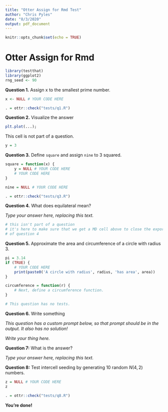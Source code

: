 ```yaml
---
title: "Otter Assign for Rmd Test"
author: "Chris Pyles"
date: "8/3/2020"
output: pdf_document
---
```


```r
knitr::opts_chunk$set(echo = TRUE)
```

# Otter Assign for Rmd

```r
library(testthat)
library(ggplot2)
rng_seed <- 90
```

**Question 1.** Assign x to the smallest prime number.

```r
x <- NULL # YOUR CODE HERE
```

```r
. = ottr::check("tests/q1.R")
```

**Question 2.** Visualize the answer

```r
plt.plot(...);
```

This cell is not part of a question.

```r
y = 3
```

**Question 3.** Define `square` and assign `nine` to 3 squared.

```r
square = function(x) {
    y = NULL # YOUR CODE HERE
    # YOUR CODE HERE
}

nine = NULL # YOUR CODE HERE
```

```r
. = ottr::check("tests/q3.R")
```

**Question 4.** What does equilateral mean?

_Type your answer here, replacing this text._

```r
# this isn't part of a question
# it's here to make sure that we get a MD cell above to close the export
# of question 4
```

**Question 5.** Approximate the area and circumference of a circle with radius 3.

```r
pi = 3.14
if (TRUE) {
    # YOUR CODE HERE
    print(paste0('A circle with radius', radius, 'has area', area))
}

circumference = function(r) {
    # Next, define a circumference function.
}
```

```r
# This question has no tests.
```

**Question 6.** Write something

_This question has a custom prompt below, so that prompt should be in the output. It also has no solution!_

_Write your thing here._

**Question 7:** What is the answer?

_Type your answer here, replacing this text._

**Question 8:** Test intercell seeding by generating 10 random $N(4,2)$ numbers.

```r
z = NULL # YOUR CODE HERE
z
```

```r
. = ottr::check("tests/q8.R")
```

**You're done!**
